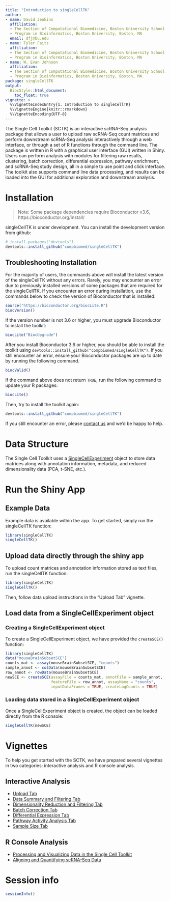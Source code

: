 ```yaml
---
title: "Introduction to singleCellTK"
author:
- name: David Jenkins
  affiliation: 
  - The Section of Computational Biomedicine, Boston University School of Medicine, Boston, MA
  - Program in Bioinformatics, Boston University, Boston, MA
  email: dfj@bu.edu
- name: Tyler Faits
  affiliation: 
  - The Section of Computational Biomedicine, Boston University School of Medicine, Boston, MA
  - Program in Bioinformatics, Boston University, Boston, MA
- name: W. Evan Johnson
  affiliation: 
  - The Section of Computational Biomedicine, Boston University School of Medicine, Boston, MA
  - Program in Bioinformatics, Boston University, Boston, MA
package: singleCellTK
output: 
  BiocStyle::html_document:
    toc_float: true
vignette: >
  %\VignetteIndexEntry{1. Introduction to singleCellTK}
  %\VignetteEngine{knitr::rmarkdown}
  %\VignetteEncoding{UTF-8}
---
```


The Single Cell Toolkit (SCTK) is an interactive scRNA-Seq analysis package that
allows a user to upload raw scRNA-Seq count matrices and perform downstream
scRNA-Seq analysis interactively through a web interface, or through a set of
R functions through the command line. The package is written in R with a
graphical user interface (GUI) written in Shiny. Users can perform analysis with
modules for filtering raw results, clustering, batch correction, differential
expression, pathway enrichment, and scRNA-Seq study design, all in a simple to
use point and click interface. The toolkit also supports command line data
processing, and results can be loaded into the GUI for additional exploration
and downstream analysis.

# Installation

> Note: Some package dependencies require Bioconductor v3.6,
> https://bioconductor.org/install/

singleCellTK is under development. You can install the development version from
github:

```r
# install.packages("devtools")
devtools::install_github("compbiomed/singleCellTK")
```

## Troubleshooting Installation

For the majority of users, the commands above will install the latest version of
the singleCellTK without any errors. Rarely, you may encounter an error due to
previously installed versions of some packages that are required for the
singleCellTK. If you encounter an error during installation, use the commands
below to check the version of Bioconductor that is installed:

```r
source("https://bioconductor.org/biocLite.R")
biocVersion()
```

If the version number is not 3.6 or higher, you must upgrade Bioconductor to
install the toolkit:

```r
biocLite("BiocUpgrade")
```

After you install Bioconductor 3.6 or higher, you should be able to install the
toolkit using ```devtools::install_github("compbiomed/singleCellTK")```. If you
still encounter an error, ensure your Bioconductor packages are up to date by
running the following command.

```r
biocValid()
```

If the command above does not return ```TRUE```, run the following command to
update your R packages:

```r
biocLite()
```

Then, try to install the toolkit again:

```r
devtools::install_github("compbiomed/singleCellTK")
```

If you still encounter an error, please [contact us](mailto:dfj@bu.edu) and we'd be happy to help.

# Data Structure

The Single Cell Toolkit uses a [SingleCellExperiment](https://www.bioconductor.org/packages/release/bioc/html/SingleCellExperiment.html)
object to store data matrices along with annotation information, metadata, and
reduced dimensionality data
(PCA, t-SNE, etc.).

# Run the Shiny App

## Example Data

Example data is available within the app. To get started, simply run the
singleCellTK function:

```r
library(singleCellTK)
singleCellTK()
```

## Upload data directly through the shiny app

To upload count matrices and annotation information stored as text files, run
the singleCellTK function:

```r
library(singleCellTK)
singleCellTK()
```

Then, follow data upload instructions in the "Upload Tab" vignette.

## Load data from a SingleCellExperiment object

### Creating a SingleCellExperiment object

To create a SingleCellExperiment object, we have provided the ```createSCE()```
function:

```r
library(singleCellTK)
data("mouseBrainSubsetSCE")
counts_mat <- assay(mouseBrainSubsetSCE, "counts")
sample_annot <- colData(mouseBrainSubsetSCE)
row_annot <- rowData(mouseBrainSubsetSCE)
newSCE <- createSCE(assayFile = counts_mat, annotFile = sample_annot, 
                    featureFile = row_annot, assayName = "counts",
                    inputDataFrames = TRUE, createLogCounts = TRUE)
```

### Loading data stored in a SingleCellExperiment object

Once a SingleCellExperiment object is created, the object can be loaded directly
from the R console:

```r
singleCellTK(newSCE)
```

# Vignettes

To help you get started with the SCTK, we have prepared several vignettes in two
categories: interactive analysis and R console analysis.

## Interactive Analysis

* [Upload Tab](v03-tab01_Upload.html)
* [Data Summary and Filtering Tab](v04-tab02_Data-Summary-and-Filtering.html)
* [Dimensionality Reduction and Filtering Tab](v05-tab03_Dimensionality-Reduction-and-Clustering.html)
* [Batch Correction Tab](v06-tab04_Batch-Correction.html)
* [Differential Expression Tab](v07-tab05_Differential-Expression.html)
* [Pathway Activity Analysis Tab](v08-tab06_Pathway-Activity-Analysis.html)
* [Sample Size Tab](v09-tab07_Sample-Size.html)

## R Console Analysis

* [Processing and Visualizing Data in the Single Cell Toolkit](v02-Processing_and_Visualizing_Data_in_the_SingleCellTK.html)
* [Aligning and Quantifying scRNA-Seq Data](v10-Aligning_and_Quantifying_scRNA-Seq_Data.html)

# Session info {.unnumbered}

```r
sessionInfo()
```
